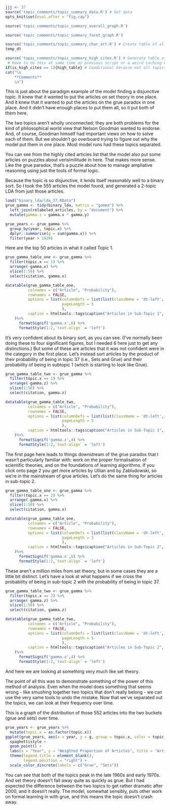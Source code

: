 ```r
jjj <- 37
source('topic_comments/topic_summary_data.R') # Get data
opts_knit$set(eval.after = "fig.cap")
```

```r
source('topic_comments/topic_summary_overall_graph.R')
```

```r
source('topic_comments/topic_summary_facet_graph.R')
```

```r
source('topic_comments/topic_summary_char_art.R') # Create table of all articles in topic
temp_dt
```

```r
source('topic_comments/topic_summary_high_cites.R') # Generate table of highly cited articles. 
 # Have to do this at same time as previous script or a weird caching error occurs.
if(is_high_cites == 1){high_table} # Conditional because not all topics have high cites
cat("\n
	**Comments**
	\n")
```

This is just about the paradigm example of the model finding a disjunctive topic. It knew that it wanted to put the articles on set theory in one place. And it knew that it wanted to put the articles on the grue paradox in one place. And it didn't have enough places to put them all, so it put both of them here.

The two topics aren't wholly unconnected; they are both problems for the kind of philosophical world view that Nelson Goodman wanted to endorse. And, of course, Goodman himself had important views on how to solve each of them. But we shouldn't go overboard trying to figure out why the model put them in one place. Most model runs had these topics separated.

You can see from the highly cited articles list that the model also put some articles on puzzles about verisimilitude in here. That makes more sense. Like the grue paradox, that's a puzzle about how to manage ampliative reasoning using just the tools of formal logic.

Because the topic is so disjunctive, it lends itself reasonably well to a binary sort. So I took the 555 articles the model found, and generated a 2-topic LDA from just those articles. 

```r
load("binary_lda/lda_37.RData")
grue_gamma <- tidy(binary_lda, matrix = "gamma") %>%
  left_join(relabeled_articles, by = "document") %>%
  mutate(gamma.z = gamma.x * gamma.y)

grue_years <- grue_gamma %>%
  group_by(year, topic.x) %>%
  dplyr::summarise(g = sum(gamma.x)) %>%
  filter(year > 1929)
```

Here are the top 50 articles in what it called Topic 1.

```r
grue_gamma_table_one <- grue_gamma %>%
  filter(topic.x == 1) %>%
  arrange(-gamma.x) %>%
  slice(1:50) %>%
  select(citation, gamma.x)

datatable(grue_gamma_table_one,           
          colnames = c("Article", "Probability"), 
          rownames = FALSE,
          options = list(columnDefs = list(list(className = 'dt-left', targets = 0:1)),
                         pageLength = 5
                         ),
          caption = htmltools::tags$caption("Articles in Sub-Topic 1", style = "font-weight: bold")
    )%>%
      formatSignif('gamma.x',6) %>%
      formatStyle(1:2,`text-align` = 'left')
```

It's very confident about its binary sort, as you can see. (I've normally been doing these to four significant figures, but I needed 6 here just to get any distinctions.) But some of these are articles that it was not confident were in the category in the first place. Let's instead sort articles by the product of their probability of being in topic 37 (i.e., Sets and Grue) and their probability of being in subtopic 1 (which is starting to look like Grue).

```r
grue_gamma_table_two <- grue_gamma %>%
  filter(topic.x == 1) %>%
  arrange(-gamma.z) %>%
  slice(1:50) %>%
  select(citation, gamma.z)

datatable(grue_gamma_table_two,           
          colnames = c("Article", "Probability"), 
          rownames = FALSE,
          options = list(columnDefs = list(list(className = 'dt-left', targets = 0:1)),
                         pageLength = 5
                         ),
          caption = htmltools::tags$caption("Articles in Sub-Topic 1", style = "font-weight: bold")
    )%>%
      formatSignif('gamma.z',4) %>%
      formatStyle(1:2,`text-align` = 'left')
```

The first page here leads to things downstream of the grue paradox that I wasn't particularly familiar with: work on the proper formalisation of scientific theories, and on the foundations of learning algorithms. If you click onto page 2 you get more articles by Ullian and by Zabludowski, so we're in the mainstream of grue articles. Let's do the same thing for articles in sub-topic 2.

```r
grue_gamma_table_one <- grue_gamma %>%
  filter(topic.x == 2) %>%
  arrange(-gamma.x) %>%
  slice(1:50) %>%
  select(citation, gamma.x)

datatable(grue_gamma_table_one,           
          colnames = c("Article", "Probability"), 
          rownames = FALSE,
          options = list(columnDefs = list(list(className = 'dt-left', targets = 0:1)),
                         pageLength = 5
                         ),
          caption = htmltools::tags$caption("Articles in Sub-Topic 2", style = "font-weight: bold")
    )%>%
      formatSignif('gamma.x',6) %>%
      formatStyle(1:2,`text-align` = 'left')
```

These aren't a million miles from set theory, but in some cases they are a little bit distinct. Let's have a look at what happens if we cross the probability of being in sub-topic 2 with the probability of being in topic 37.

```r
grue_gamma_table_two <- grue_gamma %>%
  filter(topic.x == 2) %>%
  arrange(-gamma.z) %>%
  slice(1:50) %>%
  select(citation, gamma.z)

datatable(grue_gamma_table_two,           
          colnames = c("Article", "Probability"), 
          rownames = FALSE,
          options = list(columnDefs = list(list(className = 'dt-left', targets = 0:1)),
                         pageLength = 5
                         ),
          caption = htmltools::tags$caption("Articles in Sub-Topic 2", style = "font-weight: bold")
    )%>%
      formatSignif('gamma.z',4) %>%
      formatStyle(1:2,`text-align` = 'left')
```

And here we are looking at something very much like set theory.

The point of all this was to demonstrate something of the power of this method of analysis. Even when the model does something that seems wrong - like smushing together two topics that don't really belong - we can use the very same tools to undo the mistake. Now that we've separated out the topics, we can look at their frequency over time.

This is a graph of the distribution of those 552 articles into the two buckets (grue and sets) over time.

```r
grue_years <- grue_years %>%
  mutate(topic.x = as.factor(topic.x))
ggplot(grue_years, aes(x = year, y = g, group = topic.x, color = topic.x)) + 
  spaghettistyle +
  geom_point() + 
  labs(x = "Year", y = "Weighted Proportion of Articles", title = "Articles in Each Sub-Topic") +
  theme(legend.title = element_blank(),
        legend.position = "right") +
  scale_color_discrete(labels = c("Grue", "Sets"))

```

You can see that both of the topics peak in the late 1960s and early 1970s. And set theory doesn't fall away quite as quickly as grue. But I had expected the difference between the two topics to get rather dramatic after 2000, and it doesn't really. The model, somewhat sensibly, puts other work on formal learning in with grue, and this means the topic doesn't crash away.

